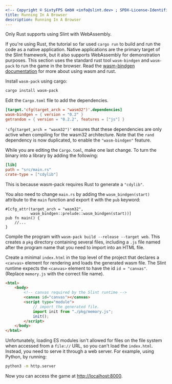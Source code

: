 ```yaml
---
<!-- Copyright © SixtyFPS GmbH <info@slint.dev> ; SPDX-License-Identifier: MIT -->
title: Running In A Browser
description: Running In A Browser
---
```



<Aside type="caution" title="Caution">
Only Rust supports using Slint with WebAssembly.
</Aside>

If you're using Rust, the tutorial so far used `cargo run` to build and run the code as a native application.
Native applications are the primary target of the Slint framework, but it also supports WebAssembly
for demonstration purposes. This section uses the standard rust tool `wasm-bindgen` and
`wasm-pack` to run the game in the browser. Read the [wasm-bindgen documentation](https://rustwasm.github.io/docs/wasm-bindgen/examples/without-a-bundler.html)
for more about using wasm and rust.

Install `wasm-pack` using cargo:

```sh
cargo install wasm-pack
```

Edit the `Cargo.toml` file to add the dependencies.

```toml
[target.'cfg(target_arch = "wasm32")'.dependencies]
wasm-bindgen = { version = "0.2" }
getrandom = { version = "0.2.2", features = ["js"] }
```

`'cfg(target_arch = "wasm32")'` ensures that these dependencies are only active
when compiling for the wasm32 architecture. Note that the `rand` dependency is now duplicated,
to enable the `"wasm-bindgen"` feature.

While you are editing the `Cargo.toml`, make one last change. To turn the binary into
a library by adding the following:

```toml
[lib]
path = "src/main.rs"
crate-type = ["cdylib"]
```

This is because wasm-pack requires Rust to generate a `"cdylib"`.

You also need to change `main.rs` by adding the `wasm_bindgen(start)`
attribute to the `main` function and export it with the `pub` keyword:

```rust,noplayground
#[cfg_attr(target_arch = "wasm32",
           wasm_bindgen::prelude::wasm_bindgen(start))]
pub fn main() {
    //...
}
```

Compile the program with `wasm-pack build --release --target web`. This
creates a `pkg` directory containing several files, including a `.js` file
named after the program name that you need to import into an HTML file.

Create a minimal `index.html` in the top level of the project that declares a `<canvas>` element for rendering and loads the generated wasm
file. The Slint runtime expects the `<canvas>` element to have the id `id = "canvas"`.
(Replace `memory.js` with the correct file name).

```html
<html>
    <body>
        <!-- canvas required by the Slint runtime -->
        <canvas id="canvas"></canvas>
        <script type="module">
            // import the generated file.
            import init from "./pkg/memory.js";
            init();
        </script>
    </body>
</html>
```

Unfortunately, loading ES modules isn't allowed for files on the file system when accessed from a
`file://` URL, so you can't load the `index.html`. Instead, you need to serve it through a web server.
For example, using Python, by running:

```sh
python3 -m http.server
```

Now you can access the game at [http://localhost:8000](http://localhost:8000/).

